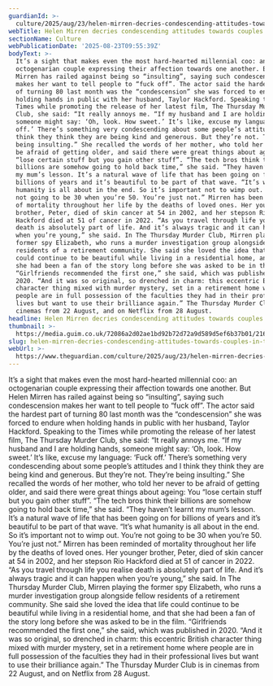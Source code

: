 ```yaml
---
guardianId: >-
  culture/2025/aug/23/helen-mirren-decries-condescending-attitudes-towards-couples-in-their-80s
webTitle: Helen Mirren decries condescending attitudes towards couples in their 80s
sectionName: Culture
webPublicationDate: '2025-08-23T09:55:39Z'
bodyText: >-
  It’s a sight that makes even the most hard-hearted millennial coo: an
  octogenarian couple expressing their affection towards one another. But Helen
  Mirren has railed against being so “insulting”, saying such condescension
  makes her want to tell people to “fuck off”. The actor said the hardest part
  of turning 80 last month was the “condescension” she was forced to endure when
  holding hands in public with her husband, Taylor Hackford. Speaking to the
  Times while promoting the release of her latest film, The Thursday Murder
  Club, she said: “It really annoys me. “If my husband and I are holding hands,
  someone might say: ‘Oh, look. How sweet.’ It’s like, excuse my language: ‘Fuck
  off.’ There’s something very condescending about some people’s attitudes and I
  think they think they are being kind and generous. But they’re not. They’re
  being insulting.” She recalled the words of her mother, who told her never to
  be afraid of getting older, and said there were great things about ageing: You
  “lose certain stuff but you gain other stuff”. “The tech bros think their
  billions are somehow going to hold back time,” she said. “They haven’t learnt
  my mum’s lesson. It’s a natural wave of life that has been going on for
  billions of years and it’s beautiful to be part of that wave. “It’s what
  humanity is all about in the end. So it’s important not to wimp out. You’re
  not going to be 30 when you’re 50. You’re just not.” Mirren has been reminded
  of mortality throughout her life by the deaths of loved ones. Her younger
  brother, Peter, died of skin cancer at 54 in 2002, and her stepson Rio
  Hackford died at 51 of cancer in 2022. “As you travel through life you realise
  death is absolutely part of life. And it’s always tragic and it can happen
  when you’re young,” she said. In The Thursday Murder Club, Mirren playing the
  former spy Elizabeth, who runs a murder investigation group alongside fellow
  residents of a retirement community. She said she loved the idea that life
  could continue to be beautiful while living in a residential home, and that
  she had been a fan of the story long before she was asked to be in the film.
  “Girlfriends recommended the first one,” she said, which was published in
  2020. “And it was so original, so drenched in charm: this eccentric British
  character thing mixed with murder mystery, set in a retirement home where
  people are in full possession of the faculties they had in their professional
  lives but want to use their brilliance again.” The Thursday Murder Club is in
  cinemas from 22 August, and on Netflix from 28 August.
headline: Helen Mirren decries condescending attitudes towards couples in their 80s
thumbnail: >-
  https://media.guim.co.uk/72086a2d02ae1bd92b72d72a9d589d5ef6b37b01/216_117_2019_1614/500.jpg
slug: helen-mirren-decries-condescending-attitudes-towards-couples-in-their-80s
webUrl: >-
  https://www.theguardian.com/culture/2025/aug/23/helen-mirren-decries-condescending-attitudes-towards-couples-in-their-80s
---
```

It’s a sight that makes even the most hard-hearted millennial coo: an octogenarian couple expressing their affection towards one another. But Helen Mirren has railed against being so “insulting”, saying such condescension makes her want to tell people to “fuck off”. The actor said the hardest part of turning 80 last month was the “condescension” she was forced to endure when holding hands in public with her husband, Taylor Hackford. Speaking to the Times while promoting the release of her latest film, The Thursday Murder Club, she said: “It really annoys me. “If my husband and I are holding hands, someone might say: ‘Oh, look. How sweet.’ It’s like, excuse my language: ‘Fuck off.’ There’s something very condescending about some people’s attitudes and I think they think they are being kind and generous. But they’re not. They’re being insulting.” She recalled the words of her mother, who told her never to be afraid of getting older, and said there were great things about ageing: You “lose certain stuff but you gain other stuff”. “The tech bros think their billions are somehow going to hold back time,” she said. “They haven’t learnt my mum’s lesson. It’s a natural wave of life that has been going on for billions of years and it’s beautiful to be part of that wave. “It’s what humanity is all about in the end. So it’s important not to wimp out. You’re not going to be 30 when you’re 50. You’re just not.” Mirren has been reminded of mortality throughout her life by the deaths of loved ones. Her younger brother, Peter, died of skin cancer at 54 in 2002, and her stepson Rio Hackford died at 51 of cancer in 2022. “As you travel through life you realise death is absolutely part of life. And it’s always tragic and it can happen when you’re young,” she said. In The Thursday Murder Club, Mirren playing the former spy Elizabeth, who runs a murder investigation group alongside fellow residents of a retirement community. She said she loved the idea that life could continue to be beautiful while living in a residential home, and that she had been a fan of the story long before she was asked to be in the film. “Girlfriends recommended the first one,” she said, which was published in 2020. “And it was so original, so drenched in charm: this eccentric British character thing mixed with murder mystery, set in a retirement home where people are in full possession of the faculties they had in their professional lives but want to use their brilliance again.” The Thursday Murder Club is in cinemas from 22 August, and on Netflix from 28 August.
